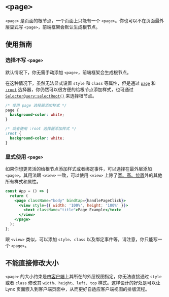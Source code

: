 # `<page>`


`<page>` 是页面的根节点，一个页面上只能有一个 `<page>`。你也可以不在页面最外层显式写 `<page>`，前端框架会默认生成根节点。

## 使用指南

### 选择不写 `<page>`

默认情况下，你无需手动添加 `<page>`，前端框架会生成根节点。

在这种情况下，虽然无法显式设置 `style` 和 `class` 等属性，但是通过 [`page`](/api/css/selectors#通过-page-来选择根节点) 和 [`:root`](/api/css/selectors#root-selector) 选择器，你仍然可以很方便的给根节点添加样式，也可通过 [`SelectorQuery:selectRoot()`](/api/lynx-api/selector-query/selector-query-select-root) 来选择根节点。

```css
/* 使用 page 选择器添加样式 */
page {
  background-color: white;
}

/* 或者使用 :root 选择器添加样式 */
:root {
  background-color: white;
}
```

<Go
  example="page"
  defaultFile="src/no_page_tag/index.scss"
  defaultEntryFile="dist/no_page_tag.lynx.bundle"
  img="https://lf-lynx.tiktok-cdns.com/obj/lynx-artifacts-oss-sg/lynx-website/assets/doc/no_page_tag.png"
  highlight="{1-3,5-8}"
  entry="src/no_page_tag/"
/>

### 显式使用 `<page>`

如果你想更灵活的给根节点添加样式或者绑定事件，可以选择在最外层添加 `<page>`。其用法跟 `<view>` 一致，可以使用 `<view>` 上除了[宽、高、位置](#不能直接修改大小)外的其他所有样式和属性。

```jsx {3,7}
const App = () => {
  return (
    <page className="body" bindtap={handlePageClick}>
      <view style={{ width: '100%', height: '100%' }}>
        <text className="title">Page Example</text>
      </view>
    </page>
  );
};
```

跟 `<view>` 类似，可以添加 `style`、`class` 以及绑定事件等，请注意，你只能写一个 `<page>`。

<Go
  example="page"
  defaultFile="src/with_page_tag/index.tsx"
  img="https://lf-lynx.tiktok-cdns.com/obj/lynx-artifacts-oss-sg/lynx-website/assets/doc/with_page_tag.png"
  entry="src/with_page_tag/"
  highlight="{13,29}"
/>

## 不能直接修改大小

`<page>` 的大小约束是由[客户端](/guide/embed-lynx-to-native#Constraining-LynxView)上其所在的外层视图指定，你无法直接通过 `style` 或者 `class` 修改其 `width`、`height`、`left`、`top` 样式。这样设计的好处是可以让 Lynx 页面嵌入到客户端页面中，从而更好自适应客户端视图的排版流程。
